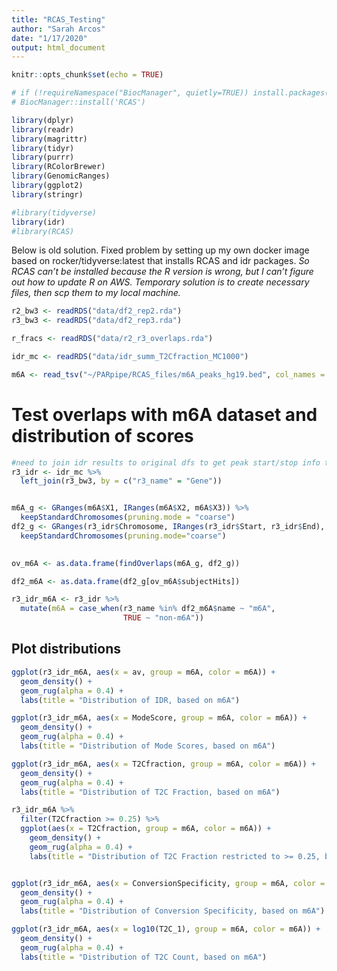 ```yaml
---
title: "RCAS_Testing"
author: "Sarah Arcos"
date: "1/17/2020"
output: html_document
---
```


```r
knitr::opts_chunk$set(echo = TRUE)

# if (!requireNamespace("BiocManager", quietly=TRUE)) install.packages("BiocManager")
# BiocManager::install('RCAS')

library(dplyr)
library(readr)
library(magrittr)
library(tidyr)
library(purrr)
library(RColorBrewer)
library(GenomicRanges)
library(ggplot2)
library(stringr)

#library(tidyverse)
library(idr)
#library(RCAS)
```

Below is old solution. Fixed problem by setting up my own docker image based on rocker/tidyverse:latest that installs RCAS and idr packages.
_So RCAS can't be installed because the R version is wrong, but I can't figure out how to update R on AWS. Temporary solution is to create necessary files, then scp them to my local machine._

```r
r2_bw3 <- readRDS("data/df2_rep2.rda")
r3_bw3 <- readRDS("data/df2_rep3.rda")

r_fracs <- readRDS("data/r2_r3_overlaps.rda")

idr_mc <- readRDS("data/idr_summ_T2Cfraction_MC1000")

m6A <- read_tsv("~/PARpipe/RCAS_files/m6A_peaks_hg19.bed", col_names = FALSE)
```

# Test overlaps with m6A dataset and distribution of scores
```r
#need to join idr results to original dfs to get peak start/stop info to calculate m6A overlaps. Use 3rd replicate
r3_idr <- idr_mc %>%
  left_join(r3_bw3, by = c("r3_name" = "Gene"))


m6A_g <- GRanges(m6A$X1, IRanges(m6A$X2, m6A$X3)) %>%
  keepStandardChromosomes(pruning.mode = "coarse")
df2_g <- GRanges(r3_idr$Chromosome, IRanges(r3_idr$Start, r3_idr$End), score = r3_idr$av, name = r3_idr$r3_name) %>%
  keepStandardChromosomes(pruning.mode="coarse")
  

ov_m6A <- as.data.frame(findOverlaps(m6A_g, df2_g))

df2_m6A <- as.data.frame(df2_g[ov_m6A$subjectHits])

r3_idr_m6A <- r3_idr %>%
  mutate(m6A = case_when(r3_name %in% df2_m6A$name ~ "m6A",
                         TRUE ~ "non-m6A"))
```

## Plot distributions
```r
ggplot(r3_idr_m6A, aes(x = av, group = m6A, color = m6A)) +
  geom_density() +
  geom_rug(alpha = 0.4) +
  labs(title = "Distribution of IDR, based on m6A")

ggplot(r3_idr_m6A, aes(x = ModeScore, group = m6A, color = m6A)) +
  geom_density() +
  geom_rug(alpha = 0.4) +
  labs(title = "Distribution of Mode Scores, based on m6A")

ggplot(r3_idr_m6A, aes(x = T2Cfraction, group = m6A, color = m6A)) +
  geom_density() +
  geom_rug(alpha = 0.4) +
  labs(title = "Distribution of T2C Fraction, based on m6A")

r3_idr_m6A %>%
  filter(T2Cfraction >= 0.25) %>%
  ggplot(aes(x = T2Cfraction, group = m6A, color = m6A)) +
    geom_density() +
    geom_rug(alpha = 0.4) +
    labs(title = "Distribution of T2C Fraction restricted to >= 0.25, based on m6A")


ggplot(r3_idr_m6A, aes(x = ConversionSpecificity, group = m6A, color = m6A)) +
  geom_density() +
  geom_rug(alpha = 0.4) +
  labs(title = "Distribution of Conversion Specificity, based on m6A")

ggplot(r3_idr_m6A, aes(x = log10(T2C_1), group = m6A, color = m6A)) +
  geom_density() +
  geom_rug(alpha = 0.4) +
  labs(title = "Distribution of T2C Count, based on m6A")

```












